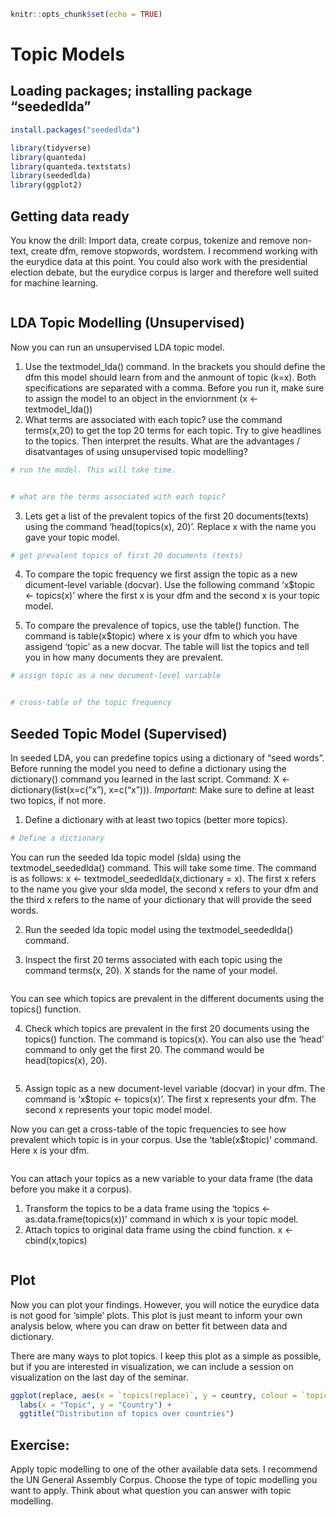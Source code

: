 
```{r setup, include=FALSE}
knitr::opts_chunk$set(echo = TRUE)
```
# Topic Models

## Loading packages; installing package "seededlda"
```{r}

install.packages("seededlda")

library(tidyverse)
library(quanteda)
library(quanteda.textstats)
library(seededlda)
library(ggplot2)
```

## Getting data ready
You know the drill: Import data, create corpus, tokenize and remove non-text, create dfm, remove stopwords, wordstem. I recommend working with the eurydice data at this point. You could also work with the presidential election debate, but the eurydice corpus is larger and therefore well suited for machine learning.

```{r}

```


## LDA Topic Modelling (Unsupervised)
Now you can run an unsupervised LDA topic model. 

1. Use the textmodel_lda() command. In the brackets you should define the dfm this model should learn from and the anmount of topic (k=x). Both specifications are separated with a comma. Before you run it, make sure to assign the model to an object in the enviornment (x <- textmodel_lda())
2. What terms are associated with each topic? use the command terms(x,20) to get the top 20 terms for each topic. Try to give headlines to the topics. Then interpret the results. What are the advantages / disatvantages of using unsupervised topic modelling?

```{r}
# run the model. This will take time.


# what are the terms associated with each topic?


```
3. Lets get a list of the prevalent topics of the first 20 documents(texts) using the command 'head(topics(x), 20)'. Replace x with the name you gave your topic model.

```{r}
# get prevalent topics of first 20 documents (texts)


```

4. To compare the topic frequency we first assign the topic as a new dicument-level variable (docvar). Use the following command 'x$topic <- topics(x)' where the first x is your dfm and the second x is your topic model.

5. To compare the prevalence of topics, use the table() function. The command is table(x$topic) where x is your dfm to which you have assigend 'topic' as a new docvar. The table will list the topics and tell you in how many documents they are prevalent.

```{r}
# assign topic as a new document-level variable


# cross-table of the topic frequency


```


## Seeded Topic Model (Supervised)
In  seeded LDA, you can predefine topics using a dictionary of “seed words". Before running the model you need to define a dictionary using the dictionary() command you learned in the last script. Command: X <- dictionary(list(x=c("x"), x=c("x"))). *Important*: Make sure to define at least two topics, if not more.


1. Define a dictionary with at least two topics (better more topics).

```{r}
# Define a dictionary


```

You can run the seeded lda topic model (slda) using the textmodel_seededlda() command. This will take some time. The command is as follows: x <- textmodel_seededlda(x,dictionary = x). The first x refers to the name you give your slda model, the second x refers to your dfm and the third x refers to the name of your dictionary that will provide the seed words.

2. Run the seeded lda topic model using the textmodel_seededlda() command.

3. Inspect the first 20 terms associated with each topic using the command terms(x, 20). X stands for the name of your model.

```{r}


```

You can see which topics are prevalent in the different documents using the topics() function.

4. Check which topics are prevalent in the first 20 documents using the topics() function. The command is topics(x). You can also use the 'head' command to only get the first 20. The command would be head(topics(x), 20).

```{r}



```


5. Assign topic as a new document-level variable (docvar) in your dfm. 
The command is 'x$topic <- topics(x)'. The first x represents your dfm. The second x represents your topic model model.

Now you can get a cross-table of the topic frequencies to see how prevalent which topic is in your corpus. Use the 'table(x$topic)' command. Here x is your dfm.

```{r}


```

You can attach your topics as a new variable to your data frame (the data before you make it a corpus). 

1. Transform the topics to be a data frame using the 'topics <- as.data.frame(topics(x))' command in which x is your topic model. 
2. Attach topics to original data frame using the cbind function. x <- cbind(x,topics)

```{r}


```


## Plot

Now you can plot your findings. However, you will notice the eurydice data is not good for 'simple' plots. This plot is just meant to inform your own analysis below, where you can draw on better fit between data and dictionary.

There are many ways to plot topics. I keep this plot as a simple as possible, but if you are interested in visualization, we can include a session on visualization on the last day of the seminar.

```{r}

ggplot(replace, aes(x = `topics(replace)`, y = country, colour = `topics(replace)`)) + geom_point() + 
  labs(x = "Topic", y = "Country") +
  ggtitle("Distribution of topics over countries")

```


## Exercise:
Apply topic modelling to one of the other available data sets. I recommend the UN General Assembly Corpus. Choose the type of topic modelling you want to apply. Think about what question you can answer with topic modelling.

```{r}



```
